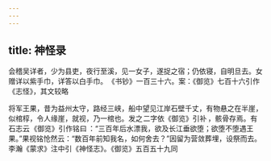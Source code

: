 ```yaml
---
---
---
```

title: 神怪录
---



会稽吴详者，少为县吏，夜行至溪，见一女子，遂捉之宿；仍依寝，自明旦去。女赠详以紫手巾，详答以白手巾。 《书钞》一百三十六。案：《御览》七百十六引作《志怪》，其文较略 

将军王果，昔为益州太守，路经三峡，船中望见江岸石壁千丈，有物悬之在半崖，似棺椁，令人缘崖，就视，乃一棺也。发之 二字依《御览》引补 ，骸骨存焉。有石志云 《御览》引作铭曰 ：“三百年后水漂我，欲及长江垂欲堕；欲堕不堕遇王果。”果视铭怆然云：“数百年前知我名，如何舍去？”因留为营敛葬埋，设祭而去。 李瀚《蒙求》注中引《神怪志》。《御览》五百五十九同